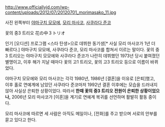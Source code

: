 http://www.officiallyjd.com/wp-content/uploads/2012/07/20120701_morimasako_11.jpg

사진 왼쪽부터 [[야마구치 모모에]], [[모리 마사코]], [[사쿠라다 준코]]

꽃의 중3 트리오
花の中３トリオ

인기 [오디션] 프로그램 <스타 탄생>으로 데뷔한 동기생[* 사실 모리 마사코가 1년 더 빠르다.] 야마구치 모모에, 사쿠라다 준코, 모리 마사코를 합쳐서 이르는 말이다. 꽃의 중3 트리오는 야마구치 모모에와 사쿠라다 준코가 나란히 데뷔했던 1973년 당시 붙여졌던 별명이고, 이후 해가 지날 때마다 꽃의 고1 트리오, 꽃의 고3 트리오 등으로 이름이 바뀌었다.

야마구치 모모에와 모리 마사코는 각각 1980년, 1986년 [결혼]을 이유로 [은퇴]했고, 이후 홀로 연예계에 남았던 사쿠라다 준코마저 1992년 결혼 이후에는 모습을 드러내지 않아 사실상 은퇴한 상황이었다. 따라서 '''한때 꽃의 중3 트리오 전원이 은퇴한 상황이었으나,''' 2006년 모리 마사코가 [이혼]을 계기로 연예계 복귀를 선언하며 활발히 활동 중이다.

모리 마사코에 따르면 세 사람은 아직도 메일이나, [전화]를 주고 받으며 서로의 안부를 묻고 있다고 한다.
